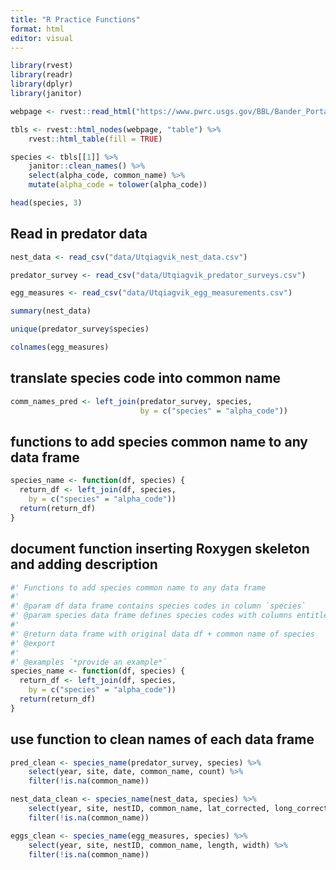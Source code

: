 ```yaml
---
title: "R Practice Functions"
format: html
editor: visual
---
```


```r
library(rvest)
library(readr)
library(dplyr)
library(janitor)

```

```r
webpage <- rvest::read_html("https://www.pwrc.usgs.gov/BBL/Bander_Portal/login/speclist.php")

tbls <- rvest::html_nodes(webpage, "table") %>% 
    rvest::html_table(fill = TRUE)

species <- tbls[[1]] %>% 
    janitor::clean_names() %>% 
    select(alpha_code, common_name) %>% 
    mutate(alpha_code = tolower(alpha_code))

head(species, 3)
```

## Read in predator data

```r
nest_data <- read_csv("data/Utqiagvik_nest_data.csv")

predator_survey <- read_csv("data/Utqiagvik_predator_surveys.csv")

egg_measures <- read_csv("data/Utqiagvik_egg_measurements.csv")
```

```r
summary(nest_data)

unique(predator_survey$species)

colnames(egg_measures)
```

## translate species code into common name

```r
comm_names_pred <- left_join(predator_survey, species,
                             by = c("species" = "alpha_code"))

```

## functions to add species common name to any data frame

```r
species_name <- function(df, species) {
  return_df <- left_join(df, species, 
    by = c("species" = "alpha_code"))
  return(return_df)
}

```

## document function inserting Roxygen skeleton and adding description

```r
#' Functions to add species common name to any data frame
#' 
#' @param df data frame contains species codes in column `species`
#' @param species data frame defines species codes with columns entitled `alpha_code` and `common_name` 
#'
#' @return data frame with original data df + common name of species
#' @export
#'
#' @examples `*provide an example*`
species_name <- function(df, species) {
  return_df <- left_join(df, species, 
    by = c("species" = "alpha_code"))
  return(return_df)
}

```

## use function to clean names of each data frame

```r
pred_clean <- species_name(predator_survey, species) %>% 
    select(year, site, date, common_name, count) %>% 
    filter(!is.na(common_name))

nest_data_clean <- species_name(nest_data, species) %>% 
    select(year, site, nestID, common_name, lat_corrected, long_corrected) %>% 
    filter(!is.na(common_name))

eggs_clean <- species_name(egg_measures, species) %>% 
    select(year, site, nestID, common_name, length, width) %>% 
    filter(!is.na(common_name))
```
